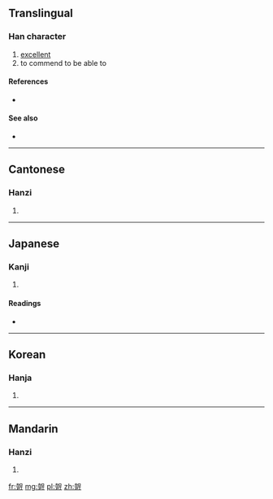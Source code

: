 ==Translingual==

===Han character===
{{Han char|rn=30|rad=口|as=07|sn=10|four=4662<sub>1</sub>|canj=大口一弓口 (KRMNR)}}

# [[excellent]]
# to commend to be able to

====References====
* {{Han ref|kx=0191.200|dkj=03685|dj=0410.200|hdz=10635.040|uh=54FF|ud=21759|bh=D0F8|bd=53496}}

====See also====
* {{pedia|Naming laws in the People's Republic of China}}

----

==Cantonese==

===Hanzi===
{{yue-hanzi|jyut=|y=go2, ho2}}

# {{defn|lang=yue|sort=口07}}

----

==Japanese==

===Kanji===
{{ja-kanji|grade=|rs=口07}}

# {{defn|lang=ja|sort=口07}}

====Readings====
* {{ja-readings|on=[[か]] (ka)|kun=[[よい]] (yoi)}}

----

==Korean==

===Hanja===
{{ko-hanja|hangeul=가|rv=ga|mr=ka}}

# {{defn|lang=ko|sort=口07}}

----

==Mandarin==

===Hanzi===
{{cmn-hanzi|pin=[[gě]] ([[ge3]])|wg=ko<sup>3</sup>}}

# {{defn|lang=cmn|sort=口07}}

[[fr:哿]]
[[mg:哿]]
[[pl:哿]]
[[zh:哿]]